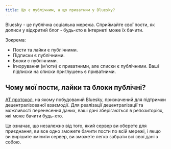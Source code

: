 ```yaml
---
title: Що є публічним, а що приватним у Bluesky?
---
```


Bluesky - це публічна соціальна мережа. Сприймайте свої пости, як дописи у відкритий блог - будь-хто в Інтернеті може їх бачити.

Зокрема:

* Пости та лайки є публічними.
* Підписки є публічними.
* Блоки є публічними.
* Ігнорування (м'юти) є приватними, але списки є публічними. Ваші підписки на списки приглушень є приватними.


## Чому мої пости, лайки та блоки публічні?

[AT протокол](./atproto), на якому побудований Bluesky, призначений для підтримки децентралізованої взаємодії. Для реалізації децентралізації та можливості перенесення даних, ваші дані зберігаються в репозиторіях, які може бачити будь-хто.

Це означає, що незалежно від того, який сервер ви оберете для приєднання, ви все одно зможете бачити пости по всій мережі, і якщо ви вирішите змінити сервер, ви зможете легко забрати всі свої дані з собою.
